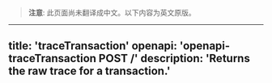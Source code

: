 <!-- AUTO-GENERATED-CONTENT:START (ENGLISH-COPY) -->
> **注意**: 此页面尚未翻译成中文。以下内容为英文原版。

---
title: 'traceTransaction'
openapi: 'openapi-traceTransaction POST /'
description: 'Returns the raw trace for a transaction.'
---